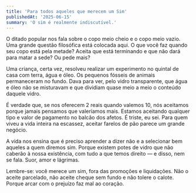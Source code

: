 ```yaml
---
title: 'Para todos aqueles que merecem um Sim'
publishedAt: '2025-06-15'
summary: 'O sim é realmente indiscutível.'
---
```


O ditado popular nos fala sobre o copo meio cheio e o copo meio vazio. Uma grande questão filosófica está colocada aqui. O que você faz quando seu copo está pela metade? Aceita que está terminando e que não dará para matar a sede? Ou pede mais?

Uma criança, certa vez, resolveu realizar um experimento no quintal de casa com terra, água e óleo. Os pequenos fósseis de animais permaneceram no fundo. Dava para ver, pelo vidro transparente, que água e óleo não se misturavam e que dividiam quase meio a meio o conteúdo daquele vidro.

É verdade que, se nos oferecem 2 reais quando valemos 10, nós aceitamos porque jamais pensamos que valeríamos mais. Estamos aceitando qualquer tipo e valor de pagamento no balcão dos afetos. É triste, eu sei. Para quem viveu a vida inteira na escassez, aceitar farelos de pão parece um grande negócio.

A vida nos ensina que é preciso aprender a dizer não e a selecionar bem aqueles a quem diremos sim. Porque existem potes de vidro que não caberão à nossa existência, com tudo a que temos direito — e disso, nem se fala. Suor, amor e lágrimas.

Lembre-se: você merece um sim, fora das promoções e liquidações. Não o aceite parcelado, não aceite cheque sem fundo e não tolere o calote. Porque arcar com o prejuízo faz mal ao coração.